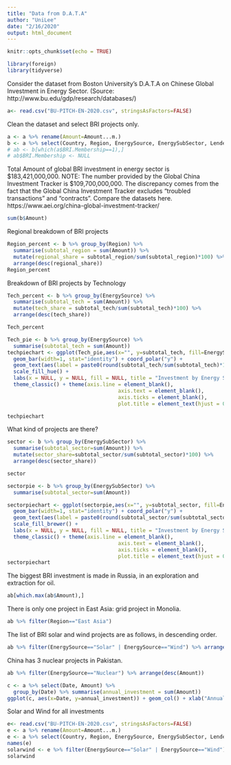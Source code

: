 ```yaml
---
title: "Data from D.A.T.A"
author: "UniLee"
date: "2/16/2020"
output: html_document
---
```


```r
knitr::opts_chunk$set(echo = TRUE)
```

```r
library(foreign)
library(tidyverse)
```

Consider the dataset from Boston University's D.A.T.A on Chinese Global Investment in Energy Sector. (Source: http://www.bu.edu/gdp/research/databases/)

```r
a<- read.csv("BU-PITCH-EN-2020.csv", stringsAsFactors=FALSE)
```

Clean the dataset and select BRI projects only.

```r
a <- a %>% rename(Amount=Amount...m.)
b <- a %>% select(Country, Region, EnergySource, EnergySubSector, Lender, Amount, Description, BRI.Membership)
# ab <- b[which(a$BRI.Membership==1),]
# ab$BRI.Membership <- NULL
```

Total Amount of global BRI investment in energy sector is $183,421,000,000. 
NOTE: The number provided by the Global China Investment Tracker is $109,700,000,000. The discrepancy comes from the fact that the Global China Investment Tracker excludes "troubled transactions" and "contracts". Compare the datasets here. https://www.aei.org/china-global-investment-tracker/

```r
sum(b$Amount)
```

Regional breakdown of BRI  projects

```r
Region_percent <- b %>% group_by(Region) %>% 
  summarise(subtotal_region = sum(Amount)) %>% 
  mutate(regional_share = subtotal_region/sum(subtotal_region)*100) %>% 
  arrange(desc(regional_share))
Region_percent
```

Breakdown of BRI projects by Technology

```r
Tech_percent <- b %>% group_by(EnergySource) %>% 
  summarise(subtotal_tech = sum(Amount)) %>% 
  mutate(tech_share = subtotal_tech/sum(subtotal_tech)*100) %>% 
  arrange(desc(tech_share))

Tech_percent

Tech_pie <- b %>% group_by(EnergySource) %>% 
  summarise(subtotal_tech = sum(Amount))
techpiechart <- ggplot(Tech_pie,aes(x="", y=subtotal_tech, fill=EnergySource)) + 
  geom_bar(width=1, stat="identity") + coord_polar("y") +
  geom_text(aes(label = paste0(round(subtotal_tech/sum(subtotal_tech)*100), "%")), position = position_stack(vjust = 0.5)) + 
  scale_fill_hue() + 
  labs(x = NULL, y = NULL, fill = NULL, title = "Investment by Energy Source") + 
  theme_classic() + theme(axis.line = element_blank(),
                                    axis.text = element_blank(),
                                    axis.ticks = element_blank(),
                                    plot.title = element_text(hjust = 0.5, color = "#666666"))

techpiechart
```

What kind of projects are there? 

```r
sector <- b %>% group_by(EnergySubSector) %>% 
  summarise(subtotal_sector=sum(Amount)) %>% 
  mutate(sector_share=subtotal_sector/sum(subtotal_sector)*100) %>% 
  arrange(desc(sector_share))

sector
```
```r
sectorpie <- b %>% group_by(EnergySubSector) %>% 
  summarise(subtotal_sector=sum(Amount))

sectorpiechart <- ggplot(sectorpie,aes(x="", y=subtotal_sector, fill=EnergySubSector)) + 
  geom_bar(width=1, stat="identity") + coord_polar("y") +
  geom_text(aes(label = paste0(round(subtotal_sector/sum(subtotal_sector)*100), "%")), position = position_stack(vjust = 0.5)) + 
  scale_fill_brewer() + 
  labs(x = NULL, y = NULL, fill = NULL, title = "Investment by Energy Subsector") + 
  theme_classic() + theme(axis.line = element_blank(),
                                    axis.text = element_blank(),
                                    axis.ticks = element_blank(),
                                    plot.title = element_text(hjust = 0.5, color = "#666666"))
sectorpiechart
```



The biggest BRI investment is made in Russia, in an exploration and extraction for oil.

```r
ab[which.max(ab$Amount),]
```
There is only one project in East Asia: grid project in Monolia. 
```r
ab %>% filter(Region=="East Asia")

```
The list of BRI solar and wind projects are as follows, in descending order. 

```r
ab %>% filter(EnergySource=="Solar" | EnergySource=="Wind") %>% arrange(desc(Amount))
```
China has 3 nuclear projects in Pakistan. 

```r
ab %>% filter(EnergySource=="Nuclear") %>% arrange(desc(Amount))
```

```r
c <- a %>% select(Date, Amount) %>% 
  group_by(Date) %>% summarise(annual_investment = sum(Amount)) 
ggplot(c, aes(x=Date, y=annual_investment)) + geom_col() + xlab("Annual Investment") + ylab("Year")
```

Solar and Wind for all investments

```r
e<- read.csv("BU-PITCH-EN-2020.csv", stringsAsFactors=FALSE)
e <- a %>% rename(Amount=Amount...m.)
e <- a %>% select(Country, Region, EnergySource, EnergySubSector, Lender, Amount, Description, BRI.Membership)
names(e)
solarwind <- e %>% filter(EnergySource=="Solar" | EnergySource=="Wind") %>% arrange(desc(Amount))
solarwind

```



